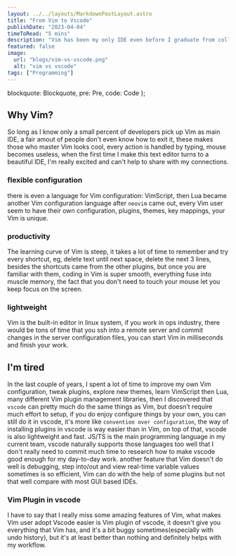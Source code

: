 ```yaml
---
layout: ../../layouts/MarkdownPostLayout.astro
title: "From Vim to Vscode"
publishDate: "2023-04-04"
timeToRead: "5 mins"
description: "Vim has been my only IDE even before I graduate from college, after using almost 10 years, I embraced Vscode and make it my day-to-day IDE"
featured: false
image:
  url: "blogs/vim-vs-vscode.png"
  alt: "vim vs vscode"
tags: ["Programming"]
---
```



  blockquote: Blockquote,
  pre: Pre,
  code: Code
};

## Why Vim?
So long as I know only a small percent of developers pick up Vim as main IDE, a fair amout of people don't even know how to exit it, these makes those who master Vim looks cool, every action is handled by typing, mouse becomes useless, when the first time I make this text editor turns to a beautiful IDE, I'm really excited and can't help to share with my connections.

### flexible configuration
there is even a language for Vim configuration: VimScript, then Lua became another Vim configuration language after `neovim` came out, every Vim user seem to have their own configuration, plugins, themes, key mappings, your Vim is unique.

### productivity
The learning curve of Vim is steep, it takes a lot of time to remember and try every shortcut, eg, delete text until next space, delete the next 3 lines, besides the shortcuts came from the other plugins, but once you are familiar with them, coding in Vim is super smooth, everything fuse into muscle memory, the fact that you don't need to touch your mouse let you keep focus on the screen.

### lightweight
Vim is the built-in editor in linux system, if you work in ops industry, there would be tons of time that you ssh into a remote server and commit changes in the server configuration files, you can start Vim in milliseconds and finish your work.

## I'm tired
In the last couple of years, I spent a lot of time to improve my own Vim configuration, tweak plugins, explore new themes, learn VimScript then Lua, many different Vim plugin management libraries, then I discovered that `vscode` can pretty much do the same things as Vim, but doesn't require much effort to setup, if you do enjoy configure things by your own, you can still do it in vscode, it's more like `convention over configuration`, the way of installing plugins in vscode is way easier than in Vim, on top of that, vscode is also lightweight and fast.
JS/TS is the main programming language in my current team, vscode naturally supports those languages too well that I don't really need to commit much time to research how to make vscode good enough for my day-to-day work.
another feature that Vim doesn't do well is debugging, step into/out and view real-time variable values sometimes is so efficient, Vim can do with the help of some plugins but not that well compare with most GUI based IDEs.

### Vim Plugin in vscode
I have to say that I really miss some amazing features of Vim, what makes Vim user adopt Vscode easier is Vim plugin of vscode, it doesn't give you everything that Vim has, and it's a bit buggy sometimes(especially with undo history), but it's at least better than nothing and definitely helps with my workflow.
